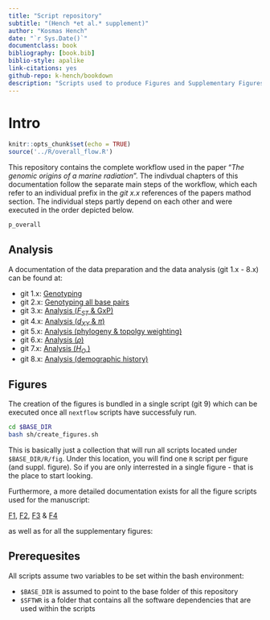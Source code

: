 ```yaml
---
title: "Script repository"
subtitle: "(Hench *et al.* supplement)"
author: "Kosmas Hench"
date: "`r Sys.Date()`"
documentclass: book
bibliography: [book.bib]
biblio-style: apalike
link-citations: yes
github-repo: k-hench/bookdown
description: "Scripts used to produce Figures and Supplementary Figures of 'The genomic origins of a marine radiation' by Hench, McMillan an Puebla"
---
```


# Intro

```r
knitr::opts_chunk$set(echo = TRUE)
source('../R/overall_flow.R')
```

This repository contains the complete workflow used in the paper "*The genomic origins of a marine radiation*".
The indivdual chapters of this documentation follow the separate main steps of the workflow, which each refer to an individual prefix in the _git x.x_ references of the papers mathod section.
The individual steps partly depend on each other and were executed in the order depicted below.

<div style="max-width:800px; margin:auto;">
```r
p_overall
```
</div>

## Analysis

A documentation of the data preparation and the data analysis (git 1.x - 8.x) can be found at:

- git 1.x: [Genotyping](genotyping-i-snps-only.html)
- git 2.x: [Genotyping all base pairs](genotyping-ii-all-callable-sites.html)
- git 3.x: [Analysis (<i>F<sub>ST</sub></i> & GxP)](analysis-i-fst-gxp.html)
- git 4.x: [Analysis (<i>d<sub>XY</sub></i> & $\pi$)](analysis-ii-dxy-pi.html)
- git 5.x: [Analysis (phylogeny & topolgy weighting)](analysis-iii-phylogeny-topology-weighting.html)
- git 6.x: [Analysis ($\rho$)](analysis-iv-rho.html)
- git 7.x: [Analysis (<i>H<sub>O</sub></i> )](analysis-v-ho.html)
- git 8.x: [Analysis (demographic history)](analysis-vi-demographic-history.html)

## Figures

The creation of the figures is bundled in a single script (git 9) which can be executed once all `nextflow` scripts have successfuly run.

```sh
cd $BASE_DIR
bash sh/create_figures.sh
```

This is basically just a collection that will run all scripts located under `$BASE_DIR/R/fig`.
Under this location, you will find one `R` script per figure (and suppl. figure).
So if you are only interrested in a single figure - that is the place to start looking.

Furthermore, a more detailed documentation exists for all the figure scripts used for the manuscript:

[F1](figure-1.html), [F2](figure-2.html), [F3](figure-3.html) & [F4](figure-4.html)

as well as for all the supplementary figures:

## Prerequesites

All scripts assume two variables to be set within the bash environment:

  - `$BASE_DIR` is assumed to point to the base folder of this repository
  - `$SFTWR` is a folder that contains all the software dependencies that are used within the scripts

